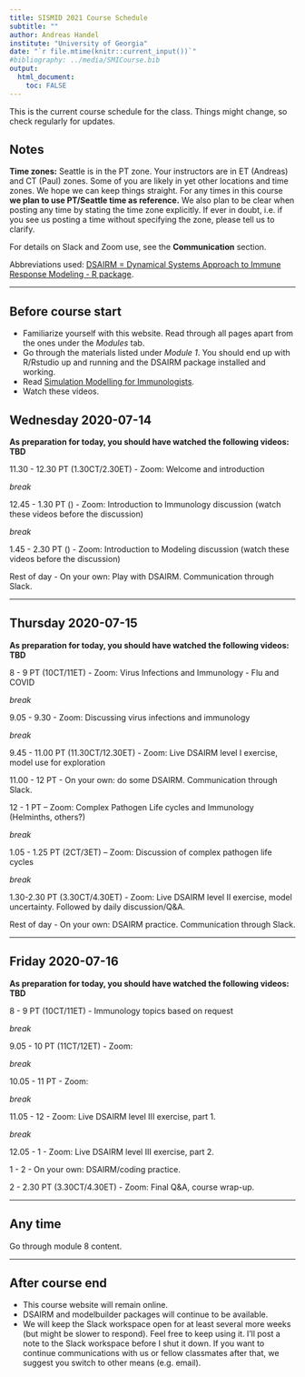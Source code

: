 ```yaml
---
title: SISMID 2021 Course Schedule
subtitle: ""
author: Andreas Handel
institute: "University of Georgia"
date: "`r file.mtime(knitr::current_input())`"
#bibliography: ../media/SMICourse.bib
output: 
  html_document:
    toc: FALSE
---
```


This is the current course schedule for the class. Things might change, so check regularly for updates.

## Notes

**Time zones:** Seattle is in the PT zone. Your instructors are in ET (Andreas) and CT (Paul) zones. Some of you are likely in yet other locations and time zones. We hope we can keep things straight. For any times in this course **we plan to use PT/Seattle time as reference.** We also plan to be clear when posting any time by stating the time zone explicitly. If ever in doubt, i.e. if you see us posting a time without specifying the zone, please tell us to clarify. 

For details on Slack and Zoom use, see the __Communication__ section.

Abbreviations used: [DSAIRM = Dynamical Systems Approach to Immune Response Modeling - R package](https://ahgroup.github.io/DSAIRM/). 

***


## Before course start

* Familiarize yourself with this website. Read through all pages apart from the ones under the _Modules_ tab.
* Go through the materials listed under _Module 1_. You should end up with R/Rstudio up and running and the DSAIRM package installed and working. 
* Read [Simulation Modelling for Immunologists](https://handelgroup.uga.edu/publication/2020-handel-natrevimm/).
* Watch these videos.


## Wednesday 2020-07-14

**As preparation for today, you should have watched the following videos: TBD**


11.30 - 12.30 PT (1.30CT/2.30ET) - Zoom: Welcome and introduction 

_break_

12.45 - 1.30 PT () - Zoom: Introduction to Immunology discussion (watch these videos before the discussion) 

_break_

1.45 - 2.30 PT () - Zoom: Introduction to Modeling discussion (watch these videos before the discussion) 


Rest of day - On your own: Play with DSAIRM. Communication through Slack.  

***

## Thursday 2020-07-15

**As preparation for today, you should have watched the following videos: TBD**


8 - 9 PT (10CT/11ET) - Zoom: Virus Infections and Immunology - Flu and COVID

_break_

9.05 - 9.30 - Zoom: Discussing virus infections and immunology

_break_

9.45 - 11.00 PT (11.30CT/12.30ET) - Zoom: Live DSAIRM level I exercise, model use for exploration 

11.00 - 12 PT - On your own: do some DSAIRM. Communication through Slack.  

12 - 1 PT – Zoom: Complex Pathogen Life cycles and Immunology (Helminths, others?)

_break_

1.05 - 1.25 PT (2CT/3ET) – Zoom: Discussion of complex pathogen life cycles 

_break_

1.30-2.30 PT (3.30CT/4.30ET) - Zoom: Live DSAIRM level II exercise, model uncertainty. Followed by daily discussion/Q&A.

Rest of day - On your own: DSAIRM practice. Communication through Slack.  

***

## Friday 2020-07-16

**As preparation for today, you should have watched the following videos: TBD**

8 - 9 PT (10CT/11ET) - Immunology topics based on request

_break_

9.05 - 10 PT (11CT/12ET) - Zoom: 

_break_

10.05 - 11 PT - Zoom: 

_break_

11.05 - 12 - Zoom: Live DSAIRM level III exercise, part 1.

_break_

12.05 - 1 - Zoom: Live DSAIRM level III exercise, part 2.

1 - 2 - On your own: DSAIRM/coding practice. 

2 - 2.30 PT (3.30CT/4.30ET) - Zoom: Final Q&A, course wrap-up.


***

## Any time

Go through module 8 content.

***


## After course end

* This course website will remain online. 
* DSAIRM and modelbuilder packages will continue to be available.
* We will keep the Slack workspace open for at least several more weeks (but might be slower to respond). Feel free to keep using it. I'll post a note to the Slack workspace before I shut it down. If you want to continue communications with us or fellow classmates after that, we suggest you switch to other means (e.g. email).

